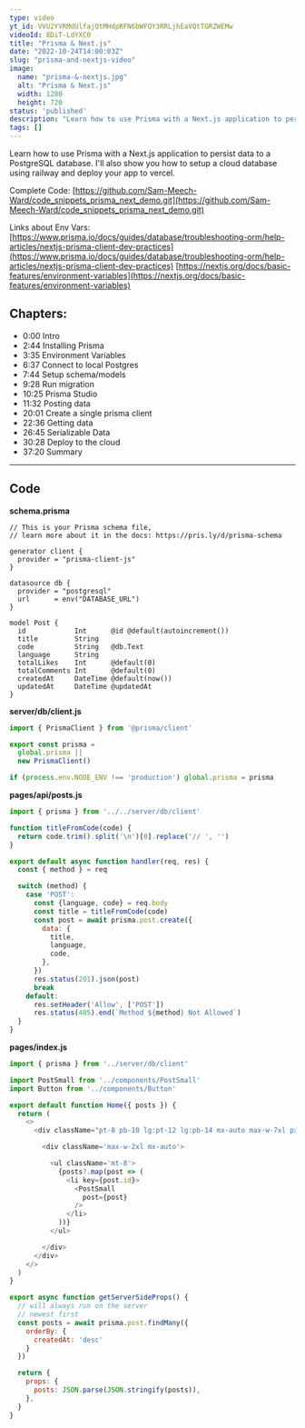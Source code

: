 ```yaml
---
type: video
yt_id: VVU2YVRMdUlfajQtMHdpRFN6bWFQY3RRLjhEaVQtTGRZWEMw
videoId: 8DiT-LdYXC0
title: "Prisma & Next.js"
date: "2022-10-24T14:00:03Z"
slug: "prisma-and-nextjs-video"
image: 
  name: "prisma-&-nextjs.jpg"
  alt: "Prisma & Next.js"
  width: 1280
  height: 720
status: 'published'
description: "Learn how to use Prisma with a Next.js application to persist data to a PostgreSQL database."
tags: []
---
```


Learn how to use Prisma with a Next.js application to persist data to a PostgreSQL database. I'll also show you how to setup a cloud database using railway and deploy your app to vercel. 

<PostCard slug="why-use-prisma" />
<PostCard slug="prisma-and-nextjs" />

Complete Code:
[https://github.com/Sam-Meech-Ward/code_snippets_prisma_next_demo.git](https://github.com/Sam-Meech-Ward/code_snippets_prisma_next_demo.git)

Links about Env Vars:
[https://www.prisma.io/docs/guides/database/troubleshooting-orm/help-articles/nextjs-prisma-client-dev-practices](https://www.prisma.io/docs/guides/database/troubleshooting-orm/help-articles/nextjs-prisma-client-dev-practices)
[https://nextjs.org/docs/basic-features/environment-variables](https://nextjs.org/docs/basic-features/environment-variables)


## Chapters:

* 0:00​ Intro
* 2:44 Installing Prisma
* 3:35 Environment Variables
* 6:37 Connect to local Postgres
* 7:44 Setup schema/models
* 9:28 Run migration
* 10:25 Prisma Studio
* 11:32 Posting data
* 20:01 Create a single prisma client
* 22:36 Getting data
* 26:45 Serializable Data
* 30:28 Deploy to the cloud
* 37:20 Summary

---

## Code

**schema.prisma**
```prisma
// This is your Prisma schema file,
// learn more about it in the docs: https://pris.ly/d/prisma-schema

generator client {
  provider = "prisma-client-js"
}

datasource db {
  provider = "postgresql"
  url      = env("DATABASE_URL")
}

model Post {
  id            Int      @id @default(autoincrement())
  title         String
  code          String   @db.Text
  language      String
  totalLikes    Int      @default(0)
  totalComments Int      @default(0)
  createdAt     DateTime @default(now())
  updatedAt     DateTime @updatedAt
}
```

**server/db/client.js**
```js
import { PrismaClient } from '@prisma/client'

export const prisma =
  global.prisma ||
  new PrismaClient()

if (process.env.NODE_ENV !== 'production') global.prisma = prisma
```

**pages/api/posts.js**
```js
import { prisma } from '../../server/db/client'

function titleFromCode(code) {
  return code.trim().split('\n')[0].replace('// ', '')
}

export default async function handler(req, res) {
  const { method } = req

  switch (method) {
    case 'POST':
      const {language, code} = req.body
      const title = titleFromCode(code)
      const post = await prisma.post.create({
        data: {
          title,
          language,
          code,
        },
      })
      res.status(201).json(post)
      break
    default:
      res.setHeader('Allow', ['POST'])
      res.status(405).end(`Method ${method} Not Allowed`)
  }
}
```

**pages/index.js**
```js
import { prisma } from '../server/db/client'

import PostSmall from '../components/PostSmall'
import Button from '../components/Button'

export default function Home({ posts }) {
  return (
    <>
      <div className="pt-8 pb-10 lg:pt-12 lg:pb-14 mx-auto max-w-7xl px-2">

        <div className='max-w-2xl mx-auto'>

          <ul className='mt-8'>
            {posts?.map(post => (
              <li key={post.id}>
                <PostSmall
                  post={post}
                />
              </li>
            ))}
          </ul>

        </div>
      </div>
    </>
  )
}

export async function getServerSideProps() {
  // will always run on the server
  // newest first
  const posts = await prisma.post.findMany({
    orderBy: {
      createdAt: 'desc'
    }
  })

  return {
    props: {
      posts: JSON.parse(JSON.stringify(posts)),
    },
  }
}
```
